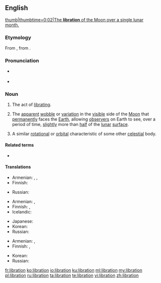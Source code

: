 {{was wotd|2010|August|14}}
==English==
{{wikipedia}}
[[File:Lunar libration with phase Oct 2007.ogv|thumb|thumbtime=0:02|The '''libration''' of the Moon over a single lunar month.]]

===Etymology===
From {{etyl|la|en}} {{m|la|lībrātiō||a hurling, swinging}}, from {{m|la|lībrō||poise, cause to swing}}.

===Pronunciation===
* {{a|UK|US}} {{IPA|/laɪˈbɹeɪ.ʃən/|lang=en}}
* {{audio|en-us-libration.ogg|Audio (US)|lang=en}}

===Noun===
{{en-noun}}

# The act of [[librate|librating]].
# {{label|en|astronomy}} The [[apparent]] [[wobble]] or [[variation]] in the [[visible]] side of the [[Moon]] that [[permanently]] faces the [[Earth]], allowing [[observer]]s on Earth to see, over a period of time, [[slightly]] more than [[half]] of the [[lunar]] [[surface]].
# {{label|en|by extension}} A similar [[rotational]] or [[orbital]] characteristic of some other [[celestial]] body.

====Related terms====
* {{l|en|librate}}

====Translations====
{{trans-top|act of libration}}
* Armenian: {{t+|hy|ճոճում}}, {{t+|hy|երերում}}, {{t+|hy|տատանում}}
* Finnish: {{t+|fi|huojunta}}
{{trans-mid}}
* Russian: {{t+|ru|качание}}
{{trans-bottom}}

{{trans-top|astronomy: apparent wobble of the moon}}
* Armenian: {{t|hy|լիբրացիա}}, {{t+|hy|ճոճք}}
* Finnish: {{t+|fi|huojunta}}, {{t|fi|libraatio}}
* Icelandic: {{t|is|tunglvik|n}}
{{trans-mid}}
* Japanese: {{t|ja|秤動|tr=ひょうどう, hyōdō}}
* Korean: {{t|ko|칭동|sc=Hang}}
* Russian: {{t+|ru|либра́ция}}
{{trans-bottom}}

{{trans-top|astronomy: similar characteristic of another celesial object}}
* Armenian: {{t|hy|լիբրացիա}}, {{t+|hy|ճոճք}}
* Finnish: {{t+|fi|huojunta}}, {{t|fi|libraatio}}
{{trans-mid}}
* Korean: {{t|ko|칭동|sc=Hang}}
* Russian: {{t+|ru|либра́ция}}
{{trans-bottom}}

[[fr:libration]]
[[ko:libration]]
[[io:libration]]
[[ku:libration]]
[[ml:libration]]
[[my:libration]]
[[pl:libration]]
[[ru:libration]]
[[ta:libration]]
[[te:libration]]
[[vi:libration]]
[[zh:libration]]
